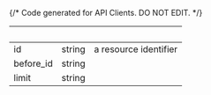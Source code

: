 {/* Code generated for API Clients. DO NOT EDIT. */}

| &nbsp;    | &nbsp; | &nbsp;                |
| --------- | ------ | --------------------- |
| id        | string | a resource identifier |
| before_id | string |                       |
| limit     | string |                       |
